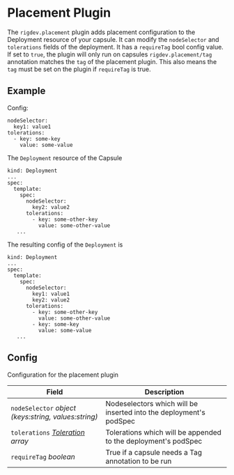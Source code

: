 # Placement Plugin

The `rigdev.placement` plugin adds placement configuration to the Deployment resource of your capsule.
It can modify the `nodeSelector` and `tolerations` fields of the deployment.
It has a `requireTag` bool config value. If set to `true`, the plugin will only run on capsules `rigdev.placement/tag` annotation matches the `tag` of the placement plugin. This also means the `tag` must be set on the plugin if `requireTag` is true.

## Example
Config:
```
nodeSelector:
  key1: value1
tolerations:
  - key: some-key
    value: some-value
```

The `Deployment` resource of the Capsule
```
kind: Deployment
...
spec:
  template:
    spec:
      nodeSelector:
        key2: value2
      tolerations:
        - key: some-other-key
          value: some-other-value
   ...
```
The resulting config of the `Deployment` is
```
kind: Deployment
...
spec:
  template:
    spec:
      nodeSelector:
        key1: value1
        key2: value2
      tolerations:
        - key: some-other-key
          value: some-other-value
        - key: some-key
          value: some-value
   ...
```

## Config



Configuration for the placement plugin

| Field | Description |
| --- | --- |
| `nodeSelector` _object (keys:string, values:string)_ | Nodeselectors which will be inserted into the deployment's podSpec |
| `tolerations` _[Toleration](https://kubernetes.io/docs/reference/generated/kubernetes-api/v1.28/#toleration-v1-core) array_ | Tolerations which will be appended to the deployment's podSpec |
| `requireTag` _boolean_ | True if a capsule needs a Tag annotation to be run |



